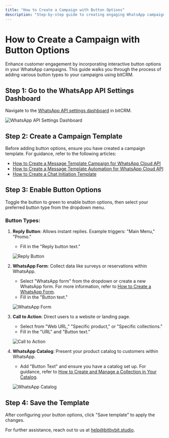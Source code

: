 ```yaml
---
title: "How to Create a Campaign with Button Options"
description: "Step-by-step guide to creating engaging WhatsApp campaigns with interactive button options in bitCRM."
---
```



# How to Create a Campaign with Button Options

Enhance customer engagement by incorporating interactive button options in your WhatsApp campaigns. This guide walks you through the process of adding various button types to your campaigns using bitCRM.

## Step 1: Go to the WhatsApp API Settings Dashboard

Navigate to the [WhatsApp API settings dashboard](https://app.bitbybit.studio) in bitCRM.

<img
  src="/images/whatsapp-api-settings-dashboard.png"
  alt="WhatsApp API Settings Dashboard"
  className="rounded-lg"
/>

## Step 2: Create a Campaign Template

Before adding button options, ensure you have created a campaign template. For guidance, refer to the following articles:

- [How to Create a Message Template Campaign for WhatsApp Cloud API](https://www.bitbybit.studio/knowledge-base/how-to-create-a-message-template-campaign-for-whatsapp-cloud-api)
- [How to Create a Message Template Automation for WhatsApp Cloud API](https://www.bitbybit.studio/knowledge-base/how-to-create-a-message-template-automation-for-whatsapp-cloud-api)
- [How to Create a Chat Initiation Template](https://www.bitbybit.studio/knowledge-base/how-to-create-a-chat-initiation-template)

## Step 3: Enable Button Options

Toggle the button to green to enable button options, then select your preferred button type from the dropdown menu.

### Button Types:

1. **Reply Button**: Allows instant replies. Example triggers: "Main Menu," "Promo."

   - Fill in the "Reply button text."

   <img
     src="/images/reply-button.png"
     alt="Reply Button"
     className="rounded-lg"
   />

2. **WhatsApp Form**: Collect data like surveys or reservations within WhatsApp.

   - Select "WhatsApp form" from the dropdown or create a new WhatsApp form. For more information, refer to [How to Create a WhatsApp Form](https://www.bitbybit.studio/knowledge-base/how-to-create-a-whatsapp-form).
   - Fill in the "Button text."

   <img
     src="/images/whatsapp-form.png"
     alt="WhatsApp Form"
     className="rounded-lg"
   />

3. **Call to Action**: Direct users to a website or landing page.

   - Select from "Web URL," "Specific product," or "Specific collections."
   - Fill in the "URL" and "Button text."

   <img
     src="/images/call-to-action.png"
     alt="Call to Action"
     className="rounded-lg"
   />

4. **WhatsApp Catalog**: Present your product catalog to customers within WhatsApp.

   - Add "Button Text" and ensure you have a catalog set up. For guidance, refer to [How to Create and Manage a Collection in Your Catalog](https://faq.whatsapp.com/).

   <img
     src="/images/whatsapp-catalog.png"
     alt="WhatsApp Catalog"
     className="rounded-lg"
   />

## Step 4: Save the Template

After configuring your button options, click "Save template" to apply the changes.

For further assistance, reach out to us at [help@bitbybit.studio](mailto:help@bitbybit.studio).
